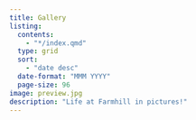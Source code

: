 ```yaml
---
title: Gallery
listing:
  contents:
    - "*/index.qmd"
  type: grid
  sort:
    - "date desc"
  date-format: "MMM YYYY"
  page-size: 96
image: preview.jpg
description: "Life at Farmhill in pictures!"
---
```

